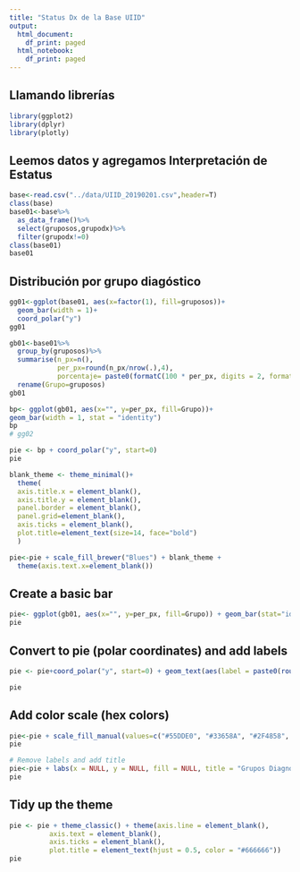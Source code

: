 ```yaml
---
title: "Status Dx de la Base UIID"
output:
  html_document:
    df_print: paged
  html_notebook:
    df_print: paged
---
```


## Llamando librerías
```r
library(ggplot2)
library(dplyr)
library(plotly)
```

## Leemos datos y agregamos Interpretación de Estatus
```r
base<-read.csv("../data/UIID_20190201.csv",header=T)
class(base)
base01<-base%>%
  as_data_frame()%>%
  select(gruposos,grupodx)%>%
  filter(grupodx!=0)
class(base01)
base01
```

## Distribución por grupo diagóstico
```r
gg01<-ggplot(base01, aes(x=factor(1), fill=gruposos))+
  geom_bar(width = 1)+
  coord_polar("y")
gg01
```

```r
gb01<-base01%>%
  group_by(gruposos)%>%
  summarise(n_px=n(),
            per_px=round(n_px/nrow(.),4),
            porcentaje= paste0(formatC(100 * per_px, digits = 2, format = "f"), "%"))%>%
  rename(Grupo=gruposos)
gb01
```


```r
bp<- ggplot(gb01, aes(x="", y=per_px, fill=Grupo))+
geom_bar(width = 1, stat = "identity")
bp
# gg02 
```


```r
pie <- bp + coord_polar("y", start=0)
pie
```


```r
blank_theme <- theme_minimal()+
  theme(
  axis.title.x = element_blank(),
  axis.title.y = element_blank(),
  panel.border = element_blank(),
  panel.grid=element_blank(),
  axis.ticks = element_blank(),
  plot.title=element_text(size=14, face="bold")
  )
```

```r
pie<-pie + scale_fill_brewer("Blues") + blank_theme +
  theme(axis.text.x=element_blank())
```



## Create a basic bar
```r
pie<- ggplot(gb01, aes(x="", y=per_px, fill=Grupo)) + geom_bar(stat="identity", width=1)
pie
```

## Convert to pie (polar coordinates) and add labels
```r
pie <- pie+coord_polar("y", start=0) + geom_text(aes(label = paste0(round(per_px*100,4), "%")), position = position_stack(vjust = 0.5),size=1)

pie
```



## Add color scale (hex colors)
```r
pie<-pie + scale_fill_manual(values=c("#55DDE0", "#33658A", "#2F4858", "#F6AE2D", "#F26419", "#999999","#CC6666", "#9999CC", "#66CC99")) 
pie
```

```r
# Remove labels and add title
pie<-pie + labs(x = NULL, y = NULL, fill = NULL, title = "Grupos Diagnósticos")
pie
```

## Tidy up the theme
```r
pie <- pie + theme_classic() + theme(axis.line = element_blank(),
          axis.text = element_blank(),
          axis.ticks = element_blank(),
          plot.title = element_text(hjust = 0.5, color = "#666666"))
pie
```

